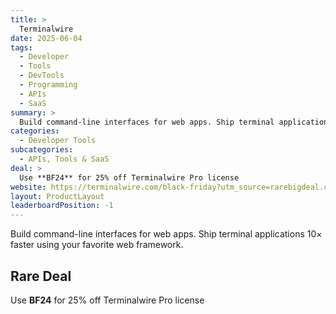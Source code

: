 ```yaml
---
title: >
  Terminalwire
date: 2025-06-04
tags:
  - Developer
  - Tools
  - DevTools
  - Programming
  - APIs
  - SaaS
summary: >
  Build command-line interfaces for web apps. Ship terminal applications 10× faster using your favorite web framework.
categories:
  - Developer Tools
subcategories:
  - APIs, Tools & SaaS
deal: >
  Use **BF24** for 25% off Terminalwire Pro license
website: https://terminalwire.com/black-friday?utm_source=rarebigdeal.com
layout: ProductLayout
leaderboardPosition: -1
---
```

Build command-line interfaces for web apps. Ship terminal applications 10× faster using your favorite web framework.

## Rare Deal

Use **BF24** for 25% off Terminalwire Pro license
